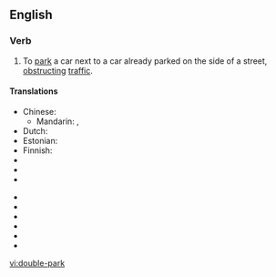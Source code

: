 ==English==

===Verb===
{{en-verb|double-parks|double-parking|double-parked|double-parked}}

# To [[park]] a car next to a car already parked on the side of a street, [[obstruct]]ing [[traffic]].

====Translations====
{{trans-top}}
* Chinese:
** Mandarin: {{t-|cmn|並排停車|sc=Hani}}, {{t-|cmn|并排停车|tr=bìngpái tíngchē|sc=Hani}}
* Dutch: {{t|nl|dubbel parkeren}}
* Estonian: {{t|et|kaksikparkima}}
* Finnish: {{t|fi|kaksoispysäköidä}}
* {{trreq|French}}
* {{trreq|German}}
* {{trreq|Greek}}
{{trans-mid}}
* {{trreq|Hungarian}}
* {{trreq|Japanese}}
* {{trreq|Portuguese}}
* {{trreq|Russian}}
* {{trreq|Spanish}}
* {{trreq|Thai}}
{{trans-bottom}}

[[vi:double-park]]